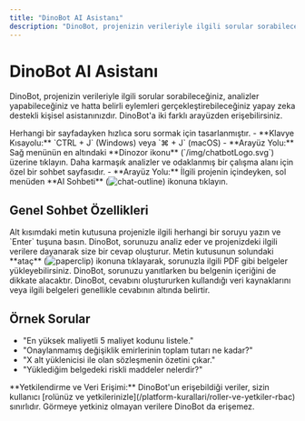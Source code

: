 ```yaml
---
title: "DinoBot AI Asistanı"
description: "DinoBot, projenizin verileriyle ilgili sorular sorabileceğiniz, analizler yapabileceğiniz ve hatta belirli eylemleri gerçekleştirebileceğiniz yapay zeka destekli kişisel asistanınızdır."
---
```


# DinoBot AI Asistanı

DinoBot, projenizin verileriyle ilgili sorular sorabileceğiniz, analizler yapabileceğiniz ve hatta belirli eylemleri gerçekleştirebileceğiniz yapay zeka destekli kişisel asistanınızdır. DinoBot'a iki farklı arayüzden erişebilirsiniz.

<CardGroup cols={2}>
  <Card title="Hızlı Erişim Paneli" icon="lightning-bolt">
    Herhangi bir sayfadayken hızlıca soru sormak için tasarlanmıştır.
    - **Klavye Kısayolu:** `CTRL + J` (Windows) veya `⌘ + J` (macOS)
    - **Arayüz Yolu:** Sağ menünün en altındaki **Dinozor ikonu** (`/img/chatbotLogo.svg`) üzerine tıklayın.
  </Card>
  <Card title="Tam Sayfa Sohbet Arayüzü" icon="chat-outline" href="/yapay-zeka/ai-sohbet-sayfasi">
    Daha karmaşık analizler ve odaklanmış bir çalışma alanı için özel bir sohbet sayfasıdır.
    - **Arayüz Yolu:** İlgili projenin içindeyken, sol menüden **AI Sohbeti** (<img src="/icons/chat-outline.svg" alt="chat-outline" className="inline align-middle dark:invert" style={{width: '16px', height: '16px', margin: 0}} />) ikonuna tıklayın.
  </Card>
</CardGroup>

## Genel Sohbet Özellikleri

<AccordionGroup>
  <Accordion title="Soru Sorma ve Cevap Alma">
    Alt kısımdaki metin kutusuna projenizle ilgili herhangi bir soruyu yazın ve `Enter` tuşuna basın. DinoBot, sorunuzu analiz eder ve projenizdeki ilgili verilere dayanarak size bir cevap oluşturur.
  </Accordion>
  <Accordion title="Dosya Yükleme">
    Metin kutusunun solundaki **ataç** (<img src="/icons/paperclip.svg" alt="paperclip" className="inline align-middle dark:invert" style={{width: '16px', height: '16px', margin: 0}} />) ikonuna tıklayarak, sorunuzla ilgili PDF gibi belgeler yükleyebilirsiniz. DinoBot, sorunuzu yanıtlarken bu belgenin içeriğini de dikkate alacaktır.
  </Accordion>
  <Accordion title="Kaynaklar">
    DinoBot, cevabını oluştururken kullandığı veri kaynaklarını veya ilgili belgeleri genellikle cevabının altında belirtir.
  </Accordion>
</AccordionGroup>

## Örnek Sorular

- "En yüksek maliyetli 5 maliyet kodunu listele."
- "Onaylanmamış değişiklik emirlerinin toplam tutarı ne kadar?"
- "X alt yüklenicisi ile olan sözleşmenin özetini çıkar."
- "Yüklediğim belgedeki riskli maddeler nelerdir?"

<Note>
  **Yetkilendirme ve Veri Erişimi:** DinoBot'un erişebildiği veriler, sizin kullanıcı [rolünüz ve yetkilerinizle](/platform-kurallari/roller-ve-yetkiler-rbac) sınırlıdır. Görmeye yetkiniz olmayan verilere DinoBot da erişemez.
</Note>
